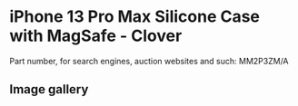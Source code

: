 # iPhone 13 Pro Max Silicone Case with MagSafe - Clover

Part number, for search engines, auction websites and such: MM2P3ZM/A

## Image gallery

<div style={{ width: "768px" }}>
  <GalleryComponent
    images={[
      {
        original: "/everysource/MM2P3",
        thumbnail: "/everypreview/MM2P3",
      },
      {
        original: "/everysource/MM2P3_AV1",
        thumbnail: "/everypreview/MM2P3_AV1",
      },
      {
        original: "/everysource/MM2P3_AV2",
        thumbnail: "/everypreview/MM2P3_AV2",
      },
      {
        original: "/everysource/MM2P3_AV3",
        thumbnail: "/everypreview/MM2P3_AV3",
      }
    ]}
  />
</div>